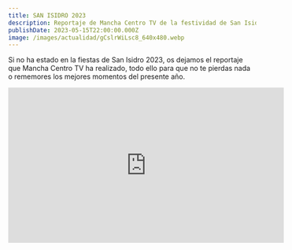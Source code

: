```yaml
---
title: SAN ISIDRO 2023
description: Reportaje de Mancha Centro TV de la festividad de San Isidro 2023.
publishDate: 2023-05-15T22:00:00.000Z
image: /images/actualidad/gCslrWiLsc8_640x480.webp
---
```


Si no ha estado en la fiestas de San Isidro 2023, os dejamos el reportaje que Mancha Centro TV ha realizado, todo ello para que no te pierdas nada o rememores los mejores momentos del presente año.

<div class="w-full h-96 relative">
  <iframe width="560" height="315" src="https://www.youtube.com/embed/gCslrWiLsc8?si=Fs2Hfk-vBuefovJx" title="YouTube video player" frameborder="0" allow="accelerometer; autoplay; clipboard-write; encrypted-media; gyroscope; picture-in-picture; web-share" allowfullscreen />
</div>
